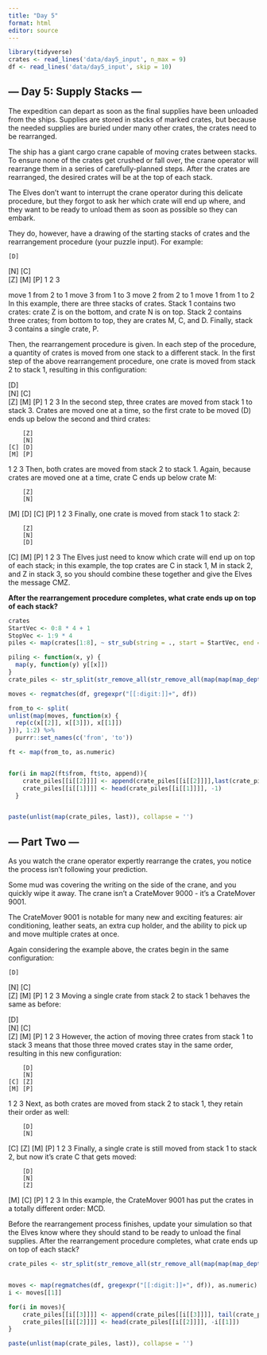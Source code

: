 ```yaml
---
title: "Day 5"
format: html
editor: source
---
```

```r
library(tidyverse)
crates <- read_lines('data/day5_input', n_max = 9)
df <- read_lines('data/day5_input', skip = 10)

```

## --- Day 5: Supply Stacks ---
The expedition can depart as soon as the final supplies have been unloaded from the ships. Supplies are stored in stacks of marked crates, but because the needed supplies are buried under many other crates, the crates need to be rearranged.

The ship has a giant cargo crane capable of moving crates between stacks. To ensure none of the crates get crushed or fall over, the crane operator will rearrange them in a series of carefully-planned steps. After the crates are rearranged, the desired crates will be at the top of each stack.

The Elves don't want to interrupt the crane operator during this delicate procedure, but they forgot to ask her which crate will end up where, and they want to be ready to unload them as soon as possible so they can embark.

They do, however, have a drawing of the starting stacks of crates and the rearrangement procedure (your puzzle input). For example:

    [D]    
[N] [C]    
[Z] [M] [P]
 1   2   3 

move 1 from 2 to 1
move 3 from 1 to 3
move 2 from 2 to 1
move 1 from 1 to 2
In this example, there are three stacks of crates. Stack 1 contains two crates: crate Z is on the bottom, and crate N is on top. Stack 2 contains three crates; from bottom to top, they are crates M, C, and D. Finally, stack 3 contains a single crate, P.

Then, the rearrangement procedure is given. In each step of the procedure, a quantity of crates is moved from one stack to a different stack. In the first step of the above rearrangement procedure, one crate is moved from stack 2 to stack 1, resulting in this configuration:

[D]        
[N] [C]    
[Z] [M] [P]
 1   2   3 
In the second step, three crates are moved from stack 1 to stack 3. Crates are moved one at a time, so the first crate to be moved (D) ends up below the second and third crates:

        [Z]
        [N]
    [C] [D]
    [M] [P]
 1   2   3
Then, both crates are moved from stack 2 to stack 1. Again, because crates are moved one at a time, crate C ends up below crate M:

        [Z]
        [N]
[M]     [D]
[C]     [P]
 1   2   3
Finally, one crate is moved from stack 1 to stack 2:

        [Z]
        [N]
        [D]
[C] [M] [P]
 1   2   3
The Elves just need to know which crate will end up on top of each stack; in this example, the top crates are C in stack 1, M in stack 2, and Z in stack 3, so you should combine these together and give the Elves the message CMZ.

**After the rearrangement procedure completes, what crate ends up on top of each stack?**
```r
crates 
StartVec <- 0:8 * 4 + 1
StopVec <- 1:9 * 4
piles <- map(crates[1:8], ~ str_sub(string = ., start = StartVec, end = StopVec))

piling <- function(x, y) {
  map(y, function(y) y[[x]])
}
crate_piles <- str_split(str_remove_all(str_remove_all(map(map(map_depth(map2(1:9, list(piles), piling), 1, unlist), rev),  paste, collapse = ''), ' '), "[\\[\\]]"), '')

moves <- regmatches(df, gregexpr("[[:digit:]]+", df))

from_to <- split(
unlist(map(moves, function(x) {
  rep(c(x[[2]], x[[3]]), x[[1]])
})), 1:2) %>%
  purrr::set_names(c('from', 'to'))

ft <- map(from_to, as.numeric)


for(i in map2(ft$from, ft$to, append)){
    crate_piles[[i[[2]]]] <- append(crate_piles[[i[[2]]]],last(crate_piles[[i[[1]]]]))
    crate_piles[[i[[1]]]] <- head(crate_piles[[i[[1]]]], -1)
  } 


paste(unlist(map(crate_piles, last)), collapse = '')

```

## --- Part Two ---
As you watch the crane operator expertly rearrange the crates, you notice the process isn't following your prediction.

Some mud was covering the writing on the side of the crane, and you quickly wipe it away. The crane isn't a CrateMover 9000 - it's a CrateMover 9001.

The CrateMover 9001 is notable for many new and exciting features: air conditioning, leather seats, an extra cup holder, and the ability to pick up and move multiple crates at once.

Again considering the example above, the crates begin in the same configuration:

    [D]    
[N] [C]    
[Z] [M] [P]
 1   2   3 
Moving a single crate from stack 2 to stack 1 behaves the same as before:

[D]        
[N] [C]    
[Z] [M] [P]
 1   2   3 
However, the action of moving three crates from stack 1 to stack 3 means that those three moved crates stay in the same order, resulting in this new configuration:

        [D]
        [N]
    [C] [Z]
    [M] [P]
 1   2   3
Next, as both crates are moved from stack 2 to stack 1, they retain their order as well:

        [D]
        [N]
[C]     [Z]
[M]     [P]
 1   2   3
Finally, a single crate is still moved from stack 1 to stack 2, but now it's crate C that gets moved:

        [D]
        [N]
        [Z]
[M] [C] [P]
 1   2   3
In this example, the CrateMover 9001 has put the crates in a totally different order: MCD.

Before the rearrangement process finishes, update your simulation so that the Elves know where they should stand to be ready to unload the final supplies. After the rearrangement procedure completes, what crate ends up on top of each stack?



```r
crate_piles <- str_split(str_remove_all(str_remove_all(map(map(map_depth(map2(1:9, list(piles), piling), 1, unlist), rev),  paste, collapse = ''), ' '), "[\\[\\]]"), '')


moves <- map(regmatches(df, gregexpr("[[:digit:]]+", df)), as.numeric)
i <- moves[[1]]

for(i in moves){
    crate_piles[[i[[3]]]] <- append(crate_piles[[i[[3]]]], tail(crate_piles[[i[[2]]]], i[[1]]))
    crate_piles[[i[[2]]]] <- head(crate_piles[[i[[2]]]], -i[[1]])
} 

paste(unlist(map(crate_piles, last)), collapse = '')


```

